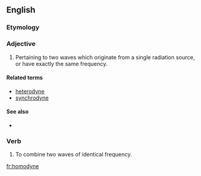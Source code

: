 ==English==


===Etymology===

{{prefix|homo|-dyne}}

===Adjective===
{{en-adj|-}}

#{{physics|of radiation}} Pertaining to two waves which originate from a single radiation source, or have exactly the same frequency.

====Related terms====
*[[heterodyne]]
*[[synchrodyne]]

====See also====
*{{pedialite|heterodyne detection}}

===Verb===
{{en-verb|homodyn|ing}}

# To combine two waves of identical frequency.

[[fr:homodyne]]
